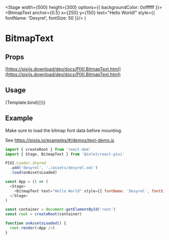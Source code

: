 
<Meta title="Components/BitmapText" />

  <Stage width={500} height={300} options={{ backgroundColor: 0xffffff }}>
    <BitmapText anchor={0.5} x={250} y={150} text="Hello World!" style={{ fontName: 'Desyrel', fontSize: 50 }}/>
  </Stage>
)

# BitmapText

## Props

[https://pixijs.download/dev/docs/PIXI.BitmapText.html](https://pixijs.download/dev/docs/PIXI.BitmapText.html)

## Usage

<Canvas>
  <Story name="default">{Template.bind({})}</Story>
</Canvas>

## Example

Make sure to load the bitmap font data before mounting.

See https://pixijs.io/examples/#/demos/text-demo.js

```js
import { createRoot } from 'react-dom'
import { Stage, BitmapText } from '@inlet/react-pixi'

PIXI.Loader.shared
  .add('desyrel', './assets/desyrel.xml')
  .load(onAssetsLoaded)

const App = () => (
  <Stage>
    <BitmapText text="Hello World" style={{ fontName: 'Desyrel', fontSize: 35 }}>
  </Stage>
)

const container = document.getElementById('root')
const root = createRoot(container)

function onAssetsLoaded() {
  root.render(<App />)
}
```
